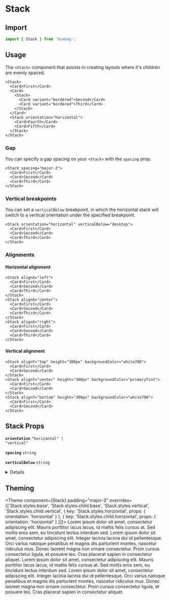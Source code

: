 
# Stack

## Import

```jsx
import { Stack } from 'bumbag';
```

## Usage

The `<Stack>` component that assists in creating layouts where it's children are evenly spaced.

```jsx-live
<Stack>
  <Card>First</Card>
  <Card>
    <Stack>
      <Card variant="bordered">Second</Card>
      <Card variant="bordered">Third</Card>
    </Stack>
  </Card>
  <Stack orientation="horizontal">
    <Card>Fourth</Card>
    <Card>Fifth</Card>
  </Stack>
</Stack>
```

### Gap

You can specify a gap spacing on your `<Stack>` with the `spacing` prop.

```jsx-live
<Stack spacing="major-2">
  <Card>First</Card>
  <Card>Second</Card>
  <Card>Third</Card>
</Stack>
```

### Vertical breakpoints

You can set a `verticalBelow` breakpoint, in which the horizontal stack will switch to a vertical orientation under the specified breakpoint.

```jsx-live
<Stack orientation="horizontal" verticalBelow="desktop">
  <Card>First</Card>
  <Card>Second</Card>
  <Card>Third</Card>
</Stack>
```

### Alignments

#### Horizontal alignment

```jsx-live
<Stack alignX="left">
  <Card>First</Card>
  <Card>Second</Card>
  <Card>Third</Card>
</Stack>
<Stack alignX="center">
  <Card>First</Card>
  <Card>Second</Card>
  <Card>Third</Card>
</Stack>
<Stack alignX="right">
  <Card>First</Card>
  <Card>Second</Card>
  <Card>Third</Card>
</Stack>
```

#### Vertical alignment

```jsx-live
<Stack alignY="top" height="300px" backgroundColor="white700">
  <Card>First</Card>
  <Card>Second</Card>
</Stack>
<Stack alignY="center" height="300px" backgroundColor="primaryTint">
  <Card>First</Card>
  <Card>Second</Card>
</Stack>
<Stack alignY="bottom" height="300px" backgroundColor="white700">
  <Card>First</Card>
  <Card>Second</Card>
</Stack>
```

## Stack Props

<!-- Automatically generated -->

**<Code marginRight="major-1">orientation</Code>** <Code fontSize="150" palette="primary">&#34;horizontal&#34; | &#34;vertical&#34;</Code>

<Box marginBottom="major-4" />

**<Code marginRight="major-1">spacing</Code>** <Code fontSize="150" palette="primary">string</Code>

<Box marginBottom="major-4" />

**<Code marginRight="major-1">verticalBelow</Code>** <Code fontSize="150" palette="primary">string</Code>

<Box marginBottom="major-4" />

<details><Box use="summary" marginBottom="major-2">Inherits <code><strong>Box</strong></code> props</Box>

**<Code marginRight="major-1">use</Code>**

<Code isBlock palette="primary" fontSize="150" padding="minor-1" marginBottom="major-2">
{`string
  | (ComponentClass<any, any> & { useProps: any; })
  | (FunctionComponent<any> & { useProps: any; })`}
</Code>

<Box marginBottom="major-4" />

**<Code marginRight="major-1">className</Code>** <Code fontSize="150" palette="primary">string</Code>

<Box marginBottom="major-4" />

**<Code marginRight="major-1">children</Code>**

<Code isBlock palette="primary" fontSize="150" padding="minor-1" marginBottom="major-2">
{`string
  | number
  | boolean
  | {}
  | ReactElement<any, string
  | ((props: any) => ReactElement<any, string
  | ...
  | (new (props: any) => Component<any, any, any>)>)
  | (new (props: any) => Component<any, any, any>)>
  | ReactNodeArray
  | ReactPortal
  | ((props: BoxProps) => ReactNode)`}
</Code>

<Box marginBottom="major-4" />

**<Code marginRight="major-1">alignX</Code>** <Code fontSize="150" palette="primary">&#34;left&#34; | &#34;right&#34; | &#34;center&#34;</Code>

<Box marginBottom="major-4" />

**<Code marginRight="major-1">alignY</Code>** <Code fontSize="150" palette="primary">&#34;bottom&#34; | &#34;top&#34; | &#34;center&#34;</Code>

<Box marginBottom="major-4" />

**<Code marginRight="major-1">altitude</Code>** <Code fontSize="150" palette="primary">string</Code>

<Box marginBottom="major-4" />

**<Code marginRight="major-1">variant</Code>** <Code fontSize="150" palette="primary">string</Code>

<Box marginBottom="major-4" />

**<Code marginRight="major-1">colorMode</Code>** <Code fontSize="150" palette="primary">string</Code>

<Box marginBottom="major-4" />

**<Code marginRight="major-1">overrides</Code>**

<Code isBlock palette="primary" fontSize="150" padding="minor-1" marginBottom="major-2">
{`{
  altitudes?: AltitudesThemeConfig;
  borders?: BordersThemeConfig;
  borderRadii?: BorderRadiiThemeConfig;
  breakpoints?: BreakpointsThemeConfig;
  fonts?: FontsThemeConfig;
  fontSizes?: FontSizeThemeConfig;
  ... 87 more ...;
  Template?: TemplateThemeConfig;
}`}
</Code>

<Box marginBottom="major-4" />

**<Code marginRight="major-1">elementRef</Code>** <Code fontSize="150" palette="primary">((instance: any) =&#62; void) | RefObject&#60;any&#62;</Code>

<Box marginBottom="major-4" />

**<Code marginRight="major-1">themeKey</Code>** <Code fontSize="150" palette="primary">string</Code>

<Box marginBottom="major-4" />

</details>


## Theming

<Theme
  component={Stack}
  padding="major-3"
  overrides={['Stack.styles.base', 'Stack.styles.child.base', 'Stack.styles.vertical', 'Stack.styles.child.vertical', { key: 'Stack.styles.horizontal', props: { orientation: 'horizontal' } }, { key: 'Stack.styles.child.horizontal', props: { orientation: 'horizontal' } }]}>
  <Box backgroundColor="white700" padding="major-3">
    Lorem ipsum dolor sit amet, consectetur adipiscing elit. Mauris porttitor lacus lacus, id mattis felis cursus
    at. Sed mollis eros sem, eu tincidunt lectus interdum sed. Lorem ipsum dolor sit amet, consectetur adipiscing
    elit. Integer lacinia lacinia dui id pellentesque. Orci varius natoque penatibus et magnis dis parturient
    montes, nascetur ridiculus mus. Donec laoreet magna non ornare consectetur. Proin cursus consectetur ligula, et
    posuere leo. Cras placerat sapien in consectetur aliquet.
  </Box>
  <Box backgroundColor="white700" padding="major-3">
    Lorem ipsum dolor sit amet, consectetur adipiscing elit. Mauris porttitor lacus lacus, id mattis felis cursus
    at. Sed mollis eros sem, eu tincidunt lectus interdum sed. Lorem ipsum dolor sit amet, consectetur adipiscing
    elit. Integer lacinia lacinia dui id pellentesque. Orci varius natoque penatibus et magnis dis parturient
    montes, nascetur ridiculus mus. Donec laoreet magna non ornare consectetur. Proin cursus consectetur ligula, et
    posuere leo. Cras placerat sapien in consectetur aliquet.
  </Box>
</Theme>
